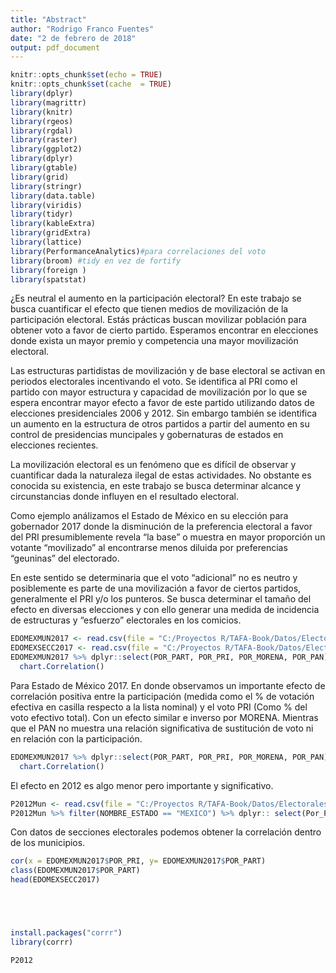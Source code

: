 ```yaml
---
title: "Abstract"
author: "Rodrigo Franco Fuentes"
date: "2 de febrero de 2018"
output: pdf_document
---
```


```r
knitr::opts_chunk$set(echo = TRUE)
knitr::opts_chunk$set(cache  = TRUE)
library(dplyr)
library(magrittr)
library(knitr)
library(rgeos)
library(rgdal)
library(raster)
library(ggplot2)
library(dplyr)
library(gtable)
library(grid)
library(stringr)
library(data.table)
library(viridis)
library(tidyr)
library(kableExtra)
library(gridExtra)
library(lattice)
library(PerformanceAnalytics)#para correlaciones del voto 
library(broom) #tidy en vez de fortify
library(foreign )
library(spatstat)
```
¿Es neutral el aumento en la participación electoral? En este trabajo se busca cuantificar el efecto que tienen medios de movilización de la participación electoral. Estás prácticas buscan movilizar población para obtener voto a favor de cierto partido. Esperamos encontrar en elecciones donde exista un mayor premio  y competencia una mayor movilización electoral. 

Las estructuras partidistas de movilización y de base electoral se activan en periodos electorales incentivando el voto. Se identifica al PRI como el partido con mayor estructura y capacidad de movilización por lo que se espera encontrar mayor efecto a favor de este partido utilizando datos de elecciones presidenciales 2006 y 2012. Sin embargo también se identifica un aumento en la estructura de otros partidos a partir del aumento en su control de presidencias muncipales y gobernaturas de estados en elecciones recientes.

La movilización electoral es un fenómeno que es difícil de observar y cuantificar dada la naturaleza ilegal de estas actividades. No obstante es conocida su existencia, en este trabajo se busca determinar alcance y circunstancias donde influyen en el resultado electoral.

Como ejemplo análizamos el Estado de México en su elección para gobernador 2017 donde la disminución de la preferencia electoral a favor del PRI presumiblemente revela "la base" o muestra en mayor proporción un votante "movilizado" al encontrarse menos diluida por preferencias "geuninas" del electorado. 

En este sentido se determinaria que el voto "adicional" no es neutro y posiblemente es parte de una movilización a favor de ciertos partidos, generalmente el PRI y/o los punteros. Se busca determinar el tamaño del efecto en diversas elecciones y con ello generar una medida de incidencia de estructuras y "esfuerzo" electorales en los comicios.

```r
EDOMEXMUN2017 <- read.csv(file = "C:/Proyectos R/TAFA-Book/Datos/Electorales/Edomex/EDOMEXMUN2017.csv")
EDOMEXSECC2017 <- read.csv(file = "C:/Proyectos R/TAFA-Book/Datos/Electorales/Edomex/EDOMEXSECC2017.csv")
EDOMEXMUN2017 %>% dplyr::select(POR_PART, POR_PRI, POR_MORENA, POR_PAN) %>%
  chart.Correlation()
```

Para Estado de México 2017. En donde observamos un importante efecto de correlación positiva entre la participación (medida como el % de votación efectiva en casilla respecto a la lista nominal) y el voto PRI (Como % del voto efectivo total). Con un efecto similar e inverso por MORENA. Mientras que el PAN no muestra una relación significativa de sustitución de voto ni en relación con la participación. 

```r
EDOMEXMUN2017 %>% dplyr::select(POR_PART, POR_PRI, POR_MORENA, POR_PAN) %>%
  chart.Correlation()
```

El efecto en 2012 es algo menor pero importante y significativo.

```r
P2012Mun <- read.csv(file = "C:/Proyectos R/TAFA-Book/Datos/Electorales/P2012Mun.csv")
P2012Mun %>% filter(NOMBRE_ESTADO == "MEXICO") %>% dplyr:: select(Por_Part, PRI_por, PAN_por, PRD_por) %>% chart.Correlation()
```

Con datos de secciones electorales podemos obtener la correlación dentro de los municipios. 


```r
cor(x = EDOMEXMUN2017$POR_PRI, y= EDOMEXMUN2017$POR_PART)
class(EDOMEXMUN2017$POR_PART)
head(EDOMEXSECC2017)





install.packages("corrr")
library(corrr)

P2012


```
